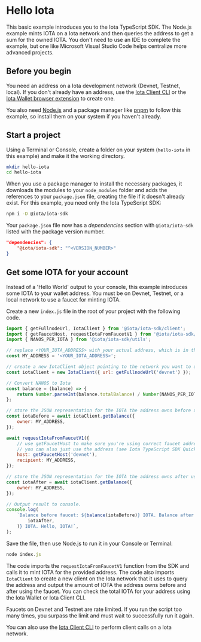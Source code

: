 # Hello Iota


This basic example introduces you to the Iota TypeScript SDK. The Node.js example mints IOTA on a Iota
network and then queries the address to get a sum for the owned IOTA. You don't need to use an IDE to
complete the example, but one like Microsoft Visual Studio Code helps centralize more advanced
projects.

## Before you begin

You need an address on a Iota development network (Devnet, Testnet, local). If you don't already have
an address, use the [Iota Client CLI](https://docs.iota.org/references/cli/client) or the
[Iota Wallet browser extension](https://docs.iota.org) to create one.

You also need [Node.js](https://nodejs.org/en/download/current) and a package manager like
[pnpm](https://pnpm.io/installation) to follow this example, so install them on your system if you
haven't already.

## Start a project

Using a Terminal or Console, create a folder on your system (`hello-iota` in this example) and make
it the working directory.

```sh
mkdir hello-iota
cd hello-iota
```

When you use a package manager to install the necessary packages, it downloads the modules to your
`node_modules` folder and adds the references to your `package.json` file, creating the file if it
doesn't already exist. For this example, you need only the Iota TypeScript SDK:

```sh npm2yarn
npm i -D @iota/iota-sdk
```

Your `package.json` file now has a _dependencies_ section with `@iota/iota-sdk` listed with the package
version number.

```json
"dependencies": {
    "@iota/iota-sdk": "^<VERSION_NUMBER>"
}
```

## Get some IOTA for your account

Instead of a 'Hello World' output to your console, this example introduces some IOTA to your wallet
address. You must be on Devnet, Testnet, or a local network to use a faucet for minting IOTA.

Create a new `index.js` file in the root of your project with the following code.

```js
import { getFullnodeUrl, IotaClient } from '@iota/iota-sdk/client';
import { getFaucetHost, requestIotaFromFaucetV1 } from '@iota/iota-sdk/faucet';
import { NANOS_PER_IOTA } from '@iota/iota-sdk/utils';

// replace <YOUR_IOTA_ADDRESS> with your actual address, which is in the form 0x123...
const MY_ADDRESS = '<YOUR_IOTA_ADDRESS>';

// create a new IotaClient object pointing to the network you want to use
const iotaClient = new IotaClient({ url: getFullnodeUrl('devnet') });

// Convert NANOS to Iota
const balance = (balance) => {
	return Number.parseInt(balance.totalBalance) / Number(NANOS_PER_IOTA);
};

// store the JSON representation for the IOTA the address owns before using faucet
const iotaBefore = await iotaClient.getBalance({
	owner: MY_ADDRESS,
});

await requestIotaFromFaucetV1({
	// use getFaucetHost to make sure you're using correct faucet address
	// you can also just use the address (see Iota TypeScript SDK Quick Start for values)
	host: getFaucetHost('devnet'),
	recipient: MY_ADDRESS,
});

// store the JSON representation for the IOTA the address owns after using faucet
const iotaAfter = await iotaClient.getBalance({
	owner: MY_ADDRESS,
});

// Output result to console.
console.log(
	`Balance before faucet: ${balance(iotaBefore)} IOTA. Balance after: ${balance(
		iotaAfter,
	)} IOTA. Hello, IOTA!`,
);
```

Save the file, then use Node.js to run it in your Console or Terminal:

```javascript
node index.js
```

The code imports the `requestIotaFromFaucetV1` function from the SDK and calls it to mint IOTA for the
provided address. The code also imports `IotaClient` to create a new client on the Iota network that
it uses to query the address and output the amount of IOTA the address owns before and after using
the faucet. You can check the total IOTA for your address using the Iota Wallet or Iota Client CLI.

<Callout type="info">
	Faucets on Devnet and Testnet are rate limited. If you run the script too many times, you surpass
	the limit and must wait to successfully run it again.
</Callout>

You can also use the [Iota Client CLI](https://docs.iota.org/references/cli/client) to perform client
calls on a Iota network.
